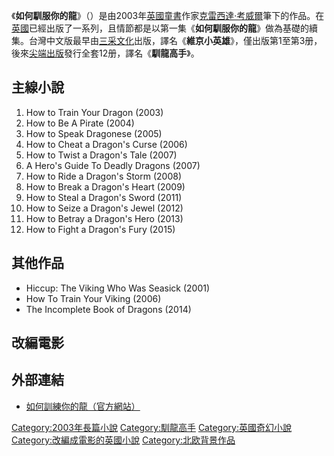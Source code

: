 {{Multiple issues|
{{unreferenced|time=2019-04-01T05:57:11+00:00}}
{{Expand language|1=en|time=2021-07-17T08:24:57+00:00}}
}}
{{Infobox book
| name           = 如何馴服你的龍
| image          = 
| caption        = 
| author         = [[克瑞西达·科威尔|克瑞西达·科威尔]]
| illustrator    = 
|title_orig = {{lang|en|''How to Train Your Dragon''}}
| books          = 1. How to Train Your Dragon<br />2. How to Be A Pirate<br />3. How to Speak Dragonese<br />4. How to Cheat a Dragon's Curse <br />5. How to Twist a Dragon's Tale <br />6. A Hero's Guide To Deadly Dragons<br />7. How to Ride a Dragon's Storm<br />8. How to Break a Dragon's Heart<br />9. How to Steal a Dragon's Sword<br />10. How to Seize a Dragon's Jewel<br />11. How to Betray a Dragon's Hero<br />12. How to Fight a Dragon's Fury
| release_number = 
| country        = [[英國|英國]]
| language       = [[英文|英文]]
| genre          = [[奇幻文學|奇幻文學]]、[[童書|童書]]
| publisher      = {{ubl
 |[[Hodder_Children's_Books|Hodder Children's Books]] (UK)
 |[[Little,_Brown_and_Company|Little, Brown and Company]] (US)
 }}
| pub_date       = 2003–2015
| media_type     = 印刷（[[精裝書|精裝書]]、[[平裝書|平裝書]]）<br />[[有聲書|有聲書]]
| pages          = 
| isbn           = 
| preceded_by    = 
| followed_by    = 
}}

《'''如何馴服你的龍'''》（{{lang|en|''How to Train Your Dragon''}}）是由2003年[[英國|英國]][[童書|童書]]作家[[克雷西達·考威爾|克雷西達·考威爾]]筆下的作品。在[[英國|英國]]已經出版了一系列，且情節都是以第一集《'''如何馴服你的龍'''》做為基礎的續集。台灣中文版最早由[[三采文化|三采文化]]出版，譯名《'''維京小英雄'''》，僅出版第1至第3册，後來[[尖端出版|尖端出版]]發行全套12册，譯名《'''馴龍高手'''》。

== 主線小說 ==

# How to Train Your Dragon (2003)
# How to Be A Pirate (2004)
# How to Speak Dragonese (2005)
# How to Cheat a Dragon's Curse (2006)
# How to Twist a Dragon's Tale (2007)
# A Hero's Guide To Deadly Dragons (2007)
# How to Ride a Dragon's Storm (2008)
# How to Break a Dragon's Heart (2009)
# How to Steal a Dragon's Sword (2011)
# How to Seize a Dragon's Jewel (2012)
# How to Betray a Dragon's Hero (2013)
# How to Fight a Dragon's Fury (2015)

== 其他作品 ==

* Hiccup: The Viking Who Was Seasick (2001)
* How To Train Your Viking (2006)
* The Incomplete Book of Dragons (2014)

== 改編電影 ==
{{main|馴龍高手}}

==外部連結==
* [http://www.howtotrainyourdragon.com/ 如何訓練你的龍（官方網站）]{{WebCite|url=https://www.webcitation.org/614rUKde5?url=http://www.howtotrainyourdragon.com/ |date=20110820110732 |dateformat=iso }} 

{{馴龍高手}}

{{DEFAULTSORT:How to Train Your Dragon}}

[[Category:2003年長篇小說|Category:2003年長篇小說]]
[[Category:馴龍高手|Category:馴龍高手]]
[[Category:英國奇幻小說|Category:英國奇幻小說]]
[[Category:改編成電影的英國小說|Category:改編成電影的英國小說]]
[[Category:北欧背景作品|Category:北欧背景作品]]
